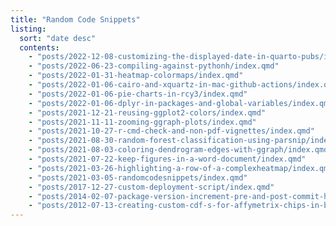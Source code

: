 ```yaml
---
title: "Random Code Snippets"
listing:
  sort: "date desc"
  contents:
    - "posts/2022-12-08-customizing-the-displayed-date-in-quarto-pubs/index.qmd"
    - "posts/2022-06-23-compiling-against-pythonh/index.qmd"
    - "posts/2022-01-31-heatmap-colormaps/index.qmd"
    - "posts/2022-01-06-cairo-and-xquartz-in-mac-github-actions/index.qmd"
    - "posts/2022-01-06-pie-charts-in-rcy3/index.qmd"
    - "posts/2022-01-06-dplyr-in-packages-and-global-variables/index.qmd"
    - "posts/2021-12-21-reusing-ggplot2-colors/index.qmd"
    - "posts/2021-11-11-zooming-ggraph-plots/index.qmd"
    - "posts/2021-10-27-r-cmd-check-and-non-pdf-vignettes/index.qmd"
    - "posts/2021-08-30-random-forest-classification-using-parsnip/index.qmd"
    - "posts/2021-08-03-coloring-dendrogram-edges-with-ggraph/index.qmd"
    - "posts/2021-07-22-keep-figures-in-a-word-document/index.qmd"
    - "posts/2021-03-26-highlighting-a-row-of-a-complexheatmap/index.qmd"
    - "posts/2021-03-05-randomcodesnippets/index.qmd"
    - "posts/2017-12-27-custom-deployment-script/index.qmd"
    - "posts/2014-02-07-package-version-increment-pre-and-post-commit-hooks/index.qmd"
    - "posts/2012-07-13-creating-custom-cdf-s-for-affymetrix-chips-in-bioconductor/index.qmd"
---
```

